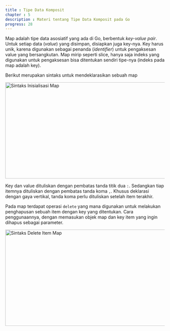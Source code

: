 ```yaml
---
title : Tipe Data Komposit
chapter : 5
description : Materi tentang Tipe Data Komposit pada Go
progress: 28
---
```


Map adalah tipe data asosiatif yang ada di Go, berbentuk *key-value pair*. 
Untuk setiap data (*value*) yang disimpan, disiapkan juga key-nya. Key 
harus unik, karena digunakan sebagai penanda (*identifier*) untuk 
pengaksesan value yang bersangkutan. Map mirip seperti slice, hanya saja 
indeks yang digunakan untuk pengaksesan bisa ditentukan sendiri tipe-nya 
(indeks pada map adalah key).

Berikut merupakan sintaks untuk mendeklarasikan sebuah map

<Image
  src="/content/bab-5-15.webp"
  width="618"
  height="304"
  alt="Sintaks Inisialisasi Map"
/>

Key dan value dituliskan dengan pembatas tanda titik dua `:`. Sedangkan 
tiap itemnya dituliskan dengan pembatas tanda koma `,`. Khusus deklarasi 
dengan gaya vertikal, tanda koma perlu dituliskan setelah item terakhir.

Pada map terdapat operasi `delete` yang mana digunakan untuk 
melakukan penghapusan sebuah item dengan key yang ditentukan. Cara 
penggunaannya, dengan memasukan objek map dan key item yang ingin 
dihapus sebagai parameter.

<Image
  src="/content/bab-5-16.webp"
  width="618"
  height="304"
  alt="Sintaks Delete Item Map"
/>
